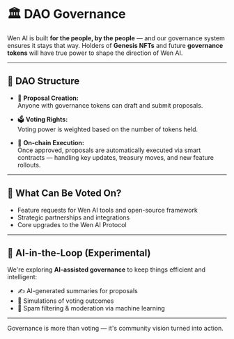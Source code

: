 # 🏛 DAO Governance

Wen AI is built **for the people, by the people** — and our governance system ensures it stays that way. Holders of **Genesis NFTs** and future **governance tokens** will have true power to shape the direction of Wen AI.

---

## 🧱 DAO Structure

- 📝 **Proposal Creation:**  
  Anyone with governance tokens can draft and submit proposals.

- 🗳 **Voting Rights:**  
  Voting power is weighted based on the number of tokens held.

- 🔗 **On-chain Execution:**  
  Once approved, proposals are automatically executed via smart contracts — handling key updates, treasury moves, and new feature rollouts.

---

## 🔄 What Can Be Voted On?

- Feature requests for Wen AI tools and open-source framework  
- Strategic partnerships and integrations  
- Core upgrades to the Wen AI Protocol  

---

## 🤖 AI-in-the-Loop (Experimental)

We're exploring **AI-assisted governance** to keep things efficient and intelligent:

- ✍️ AI-generated summaries for proposals  
- 🧪 Simulations of voting outcomes  
- 🚫 Spam filtering & moderation via machine learning

---

Governance is more than voting — it's community vision turned into action.

